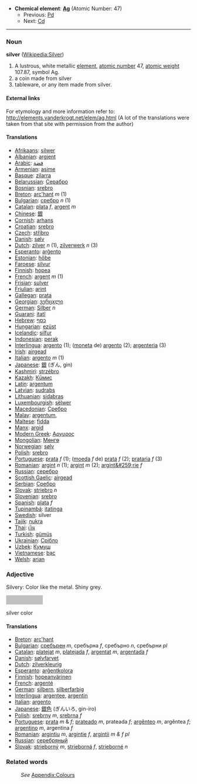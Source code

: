 *'''Chemical element''': '''[[Ag]]''' (Atomic Number: 47)
**Previous: [[Palladium|Pd]]
**Next: [[Cadmium|Cd]]
----

===Noun===
'''silver''' ([[en:Silver|Wikipedia:Silver]])

# A lustrous, white metallic [[element]], [[atomic number]] 47, [[atomic weight]] 107.87, symbol Ag.
# a coin made from silver
# tableware, or any item made from silver.

====External links====
For etymology and more information refer to:
http://elements.vanderkrogt.net/elem/ag.html
(A lot of the translations were taken from that site with permission from the author)

==== Translations ====
*[[Afrikaans]]: [[silwer]]
*[[Albanian]]: [[argjent]]
*[[Arabic]]: [[فضة]]
*[[Armenian]]: [[asime]]
*[[Basque]]: [[zilarra]]
*[[Belarussian]]: [[Серабро]]
*[[Bosnian]]: [[srebro]]
*[[Breton]]: [[arc'hant]] ''m'' (1)
*[[Bulgarian]]: [[сребро]] ''n'' (1)
*[[Catalan]]: [[plata]] ''f'', [[argent]] ''m''
*[[Chinese]]: [[銀]]
*[[Cornish]]: [[arhans]]
*[[Croatian]]: [[srebro]]
*[[Czech]]: [[stříbro]]
*[[Danish]]: [[sølv]]
*[[Dutch]]: [[zilver]] ''n'' (1), [[zilverwerk]] ''n'' (3)
*[[Esperanto]]: [[arĝento]]
*[[Estonian]]: [[hõbe]]
*[[Faroese]]: [[silvur]]
*[[Finnish]]: [[hopea]]
*[[French]]: [[argent]] ''m'' (1)
*[[Frisian]]: [[sulver]]
*[[Friulian]]: [[arint]]
*[[Gallegan]]: [[prata]]
*[[Georgian]]: [[ვერცxლი]]
*[[German]]: [[Silber]] ''n''
*[[Guarani]]: [[itatĩ]]
*[[Hebrew]]: [[כסף]]
*[[Hungarian]]: [[ezüst]]
*[[Icelandic]]: [[silfur]]
*[[Indonesian]]: [[perak]]
*[[Interlingua]]: [[argento]] (1); ([[moneta]] de) [[argento]] (2); [[argenteria]] (3)
*[[Irish]]: [[airgead]]
*[[Italian]]: [[argento]] ''m'' (1)
*[[Japanese]]: [[銀]] (ぎん, gin)
*[[Kashmiri]]: [[strzébro]]
*[[Kazakh]]: [[Кüмис]]
*[[Latin]]: [[argentum]] '' ''
*[[Latvian]]: [[sudrabs]]
*[[Lithuanian]]: [[sidabras]]
*[[Luxembourgish]]: [[sëlwer]]
*[[Macedonian]]: [[Сребро]]
*[[Malay]]: [[argentum,]]
*[[Maltese]]: [[fidda]]
*[[Manx]]: [[argid]]
*[[Modern Greek]]: [[Αργυρος]] '' ''
*[[Mongolian]]: [[Мөнгө]]
*[[Norwegian]]: [[sølv]]
*[[Polish]]: [[srebro]]
* [[Portuguese]]: [[prata]] ''f'' (1); ([[moeda]] ''f'' de) [[prata]] ''f'' (2); [[prataria]] ''f'' (3)
*[[Romanian]]: [[argint]] ''n'' (1); [[argint]] ''m'' (2); [[argint&#259;rie]] ''f''
*[[Russian]]: [[серебро]]
*[[Scottish Gaelic]]: [[airgead]]
*[[Serbian]]: [[Сребро]]
*[[Slovak]]: [[striebro]] ''n''
*[[Slovenian]]: [[srebro]]
*[[Spanish]]: [[plata]] ''f''
*[[Tupinambá]]: [[itatinga]]
*[[Swedish]]: silver
*[[Tajik]]: [[nukra]]
*[[Thai]]: [[เงิน]]
*[[Turkish]]: [[gümüş]]
*[[Ukrainian]]: [[Срiбло]]
*[[Uzbek]]: [[Кумуш]]
*[[Vietnamese]]: [[bạc]]
*[[Welsh]]: [[arian]]

===Adjective===

Silvery: Color like the metal. Shiny grey.

<div style="background-color:#C0C0C0; width:100px; height:25px;text-align:center">&nbsp;</div>silver color

====Translations====
* [[Breton]]: [[arc'hant]]
* [[Bulgarian]]: [[сребърен]] ''m'', сребърна ''f'', сребърно ''n'', сребърни ''pl''
* [[Catalan]]: [[platejat]] ''m'', [[platejada]] ''f'', [[argentat]] ''m'', [[argentada]] ''f''
* [[Danish]]: [[sølvfarvet]]
* [[Dutch]]: [[zilverkleurig]]
* [[Esperanto]]: [[arĝentkolora]]
* [[Finnish]]: [[hopeanvärinen]]
* [[French]]: [[argenté]]
* [[German]]: [[silbern]], [[silberfarbig]]
* [[Interlingua]]: [[argentee]], [[argentin]]
* [[Italian]]: [[argento]]
* [[Japanese]]: [[銀色]] (ぎんいろ, gin-iro)
* [[Polish]]: [[srebrny]] ''m'', [[srebrna]] ''f''
* [[Portuguese]]: [[prata]] ''m'' & ''f''; [[prateado]] ''m'', prateada ''f''; [[argênteo]] ''m'', argêntea ''f''; [[argentino]] ''m'', argentina ''f''
* [[Romanian]]: [[argintiu]] ''m'', [[argintie]] ''f'', [[argintii]] ''m & f pl''
* [[Russian]]: [[серебряный]]
* [[Slovak]]: [[strieborný]] ''m'', [[strieborná]] ''f'', [[strieborné]] ''n''

===Related words===
:''See'' [[Wiktionary_Appendix:Colours|Appendix:Colours]]